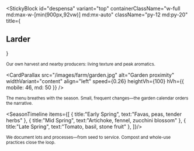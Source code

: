 
<StickyBlock
  id="despensa"
  variant="top"
  containerClassName="w-full md:max-w-[min(900px,92vw)] md:mx-auto"
  className="py-12 md:py-20"
  title={<Reveal preset="up"><h2 className="text-2xl md:text-4xl font-semibold">Larder</h2></Reveal>}
>
  <Sub id="proximity" preset="up">
    Our own harvest and nearby producers: living texture and peak aromatics.
  </Sub>

  <CardParallax
    src="/images/farm/garden.jpg"
    alt="Garden proximity"
    widthVariant="content"
    align="left"
    speed={0.26}
    heightVh={100}
    hVh={{ mobile: 46, md: 50 }}
  />

  <Sub id="season" preset="left">
    The menu breathes with the season. Small, frequent changes—the garden calendar orders the narrative.
  </Sub>

  <SeasonTimeline items={[
    { title:"Early Spring", text:"Favas, peas, tender herbs" },
    { title:"Mid Spring",   text:"Artichoke, fennel, zucchini blossom" },
    { title:"Late Spring",  text:"Tomato, basil, stone fruit" },
  ]}/>

  <Sub id="traceability" preset="fade">
    We document lots and processes—from seed to service. Compost and whole-use practices close the loop.
  </Sub>
</StickyBlock>
